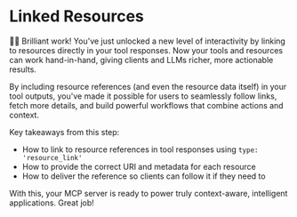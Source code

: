 # Linked Resources

👨‍💼 Brilliant work! You've just unlocked a new level of interactivity by
linking to resources directly in your tool responses. Now your tools and
resources can work hand-in-hand, giving clients and LLMs richer, more actionable
results.

By including resource references (and even the resource data itself) in your
tool outputs, you've made it possible for users to seamlessly follow links,
fetch more details, and build powerful workflows that combine actions and
context.

Key takeaways from this step:

- How to link to resource references in tool responses using `type: 'resource_link'`
- How to provide the correct URI and metadata for each resource
- How to deliver the reference so clients can follow it if they need to

With this, your MCP server is ready to power truly context-aware, intelligent
applications. Great job!
